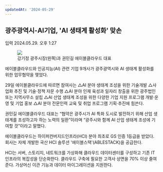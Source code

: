 ```yaml
---
updatedAt: '2024-05-29'
---
```


<h2>광주광역시-AI기업, 'AI 생태계 활성화' 맞손</h2>
<div style={{ color: '#909090' }}>입력 2024.05.29. 오후 1:27</div>

<figure style={{ display: 'flex', flexDirection: 'column', alignItems: 'center' }}>
  <img src='/images/blog/news_7.png' />
  <div style={{ display: 'flex', justifyContent: 'center', fontSize: '12px' }}>강기정 광주시장(왼쪽)과 권민길 에이블클라우드 대표</div>

</figure>

에이블클라우드와 인공지능(AI) 관련 기업 9개사가 광주광역시와 AI 생태계 활성화를 위한 업무협약을 맺었다.

29일 에이블클라우드에 따르면 참여사는 △AI 분야 생태계 조성을 위한 기술개발 △사업화 추진 및 기술·정책 자문 수행 △AI 분야 인재 육성과 일자리 창출을 위한 광주법인 또는 지역사무소 설립 △AI 산업 생태계 조성을 위한 다양한 기업 지원 프로그램 개발·운영 및 기업 홍보 △AI 분야 전문인력 교육 및 취업 프로그램 기획·추진에 힘쓴다.

권민길 에이블클라우드 대표는 “협약은 광주시가 AI 특화 도시로 발전하기 위해 산업 생태계를 조성하고자 하는 노력의 일환”이라며 “광주시와 함께 AI 산업 생태계 조성에 기여할 것”이라고 말했다.

에이블클라우드는 하이퍼컨버지드인프라(HCI) 분야 최초로 GS 인증 1등급을 받았다. 회사는 자체 개발한 국산 HCI 솔루션 '에이블스택'(ABLESTACK)을 공급한다.

HCI는 서버, 스토리지, 네트워크를 가상화해 클라우드 데이터센터를 구성하고 기존 IT인프라의 복잡성을 단순화한다. 클라우드 구축에 필요한 고객사 상면을 70% 이상 줄여준다. 가상머신 이관 기능과 데이터 마이그레이션을 지원한다.
